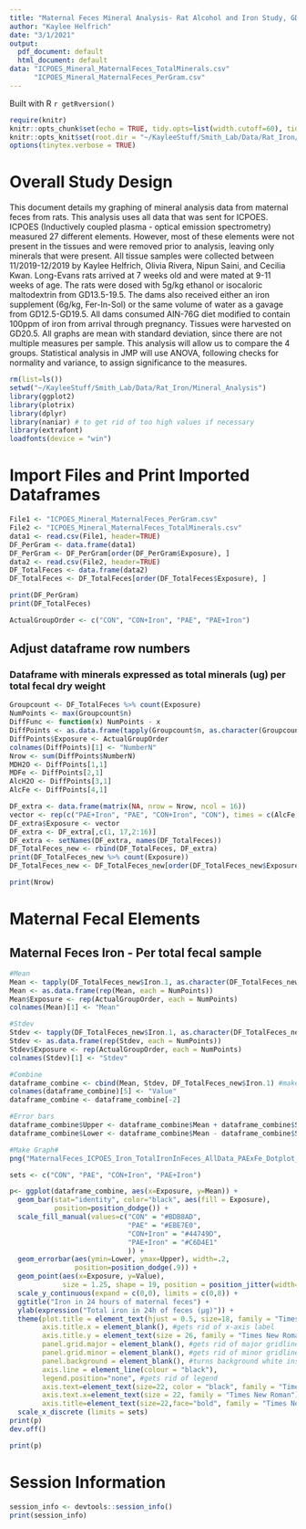 ---
title: "Maternal Feces Mineral Analysis- Rat Alcohol and Iron Study, GD20.5 Collection"
author: "Kaylee Helfrich"
date: "3/1/2021"
output: 
  pdf_document: default
  html_document: default
data: "ICPOES_Mineral_MaternalFeces_TotalMinerals.csv"
      "ICPOES_Mineral_MaternalFeces_PerGram.csv"
---

Built with R `r getRversion()`

```{r RMarkdown setup, include = FALSE, message = FALSE}
require(knitr)
knitr::opts_chunk$set(echo = TRUE, tidy.opts=list(width.cutoff=60), tidy=TRUE)
knitr::opts_knit$set(root.dir = "~/KayleeStuff/Smith_Lab/Data/Rat_Iron/Mineral_Analysis")
options(tinytex.verbose = TRUE)
```

# Overall Study Design
This document details my graphing of mineral analysis data from maternal feces from rats. This analysis uses all data that was sent for ICPOES. ICPOES (Inductively coupled plasma - optical emission spectrometry) measured 27 different elements. However, most of these elements were not present in the tissues and were removed prior to analysis, leaving only minerals that were present. All tissue samples were collected between 11/2019-12/2019 by Kaylee Helfrich, Olivia Rivera, Nipun Saini, and Cecilia Kwan. Long-Evans rats arrived at 7 weeks old and were mated at 9-11 weeks of age. The rats were dosed with 5g/kg ethanol or isocaloric maltodextrin from GD13.5-19.5. The dams also received either an iron supplement (6g/kg, Fer-In-Sol) or the same volume of water as a gavage from GD12.5-GD19.5. All dams consumed AIN-76G diet modified to contain 100ppm of iron from arrival through pregnancy. Tissues were harvested on GD20.5. All graphs are mean with standard deviation, since there are not multiple measures per sample. This analysis will allow us to compare the 4 groups. Statistical analysis in JMP will use ANOVA, following checks for normality and variance, to assign significance to the measures. 

```{r include = FALSE}
rm(list=ls())
setwd("~/KayleeStuff/Smith_Lab/Data/Rat_Iron/Mineral_Analysis")
library(ggplot2)
library(plotrix)
library(dplyr)
library(naniar) # to get rid of too high values if necessary
library(extrafont)
loadfonts(device = "win")
```

# Import Files and Print Imported Dataframes
```{r Import file and rearrange by treatment to be alphabetical}
File1 <- "ICPOES_Mineral_MaternalFeces_PerGram.csv"
File2 <- "ICPOES_Mineral_MaternalFeces_TotalMinerals.csv"
data1 <- read.csv(File1, header=TRUE) 
DF_PerGram <- data.frame(data1)
DF_PerGram <- DF_PerGram[order(DF_PerGram$Exposure), ]
data2 <- read.csv(File2, header=TRUE) 
DF_TotalFeces <- data.frame(data2)
DF_TotalFeces <- DF_TotalFeces[order(DF_TotalFeces$Exposure), ]
```
```{r echo = FALSE}
print(DF_PerGram)
print(DF_TotalFeces)
```
```{r Prepare data for graphing}
ActualGroupOrder <- c("CON", "CON+Iron", "PAE", "PAE+Iron")
```

## Adjust dataframe row numbers

### Dataframe with minerals expressed as total minerals (ug) per total fecal dry weight
```{r}
Groupcount <- DF_TotalFeces %>% count(Exposure)
NumPoints <- max(Groupcount$n)
DiffFunc <- function(x) NumPoints - x 
DiffPoints <- as.data.frame(tapply(Groupcount$n, as.character(Groupcount$Exposure), DiffFunc)) 
DiffPoints$Exposure <- ActualGroupOrder
colnames(DiffPoints)[1] <- "NumberN" 
Nrow <- sum(DiffPoints$NumberN) 
MDH2O <- DiffPoints[1,1]
MDFe <- DiffPoints[2,1]
AlcH2O <- DiffPoints[3,1]
AlcFe <- DiffPoints[4,1] 

DF_extra <- data.frame(matrix(NA, nrow = Nrow, ncol = 16)) 
vector <- rep(c("PAE+Iron", "PAE", "CON+Iron", "CON"), times = c(AlcFe, AlcH2O, MDFe, MDH2O))
DF_extra$Exposure <- vector 
DF_extra <- DF_extra[,c(1, 17,2:16)] 
DF_extra <- setNames(DF_extra, names(DF_TotalFeces)) 
DF_TotalFeces_new <- rbind(DF_TotalFeces, DF_extra) 
print(DF_TotalFeces_new %>% count(Exposure)) 
DF_TotalFeces_new <- DF_TotalFeces_new[order(DF_TotalFeces_new$Exposure), ]
```
```{r Number of missing rows in each figure, echo = FALSE}
print(Nrow)
```

# Maternal Fecal Elements

## Maternal Feces Iron - Per total fecal sample
```{r, echo = FALSE, warning = FALSE, message = FALSE}
#Mean
Mean <- tapply(DF_TotalFeces_new$Iron.1, as.character(DF_TotalFeces_new$Exposure), mean, na.rm=TRUE) #make sure to change 
Mean <- as.data.frame(rep(Mean, each = NumPoints))
Mean$Exposure <- rep(ActualGroupOrder, each = NumPoints) 
colnames(Mean)[1] <- "Mean"

#Stdev
Stdev <- tapply(DF_TotalFeces_new$Iron.1, as.character(DF_TotalFeces_new$Exposure), sd, na.rm=TRUE) #make sure to change 
Stdev <- as.data.frame(rep(Stdev, each = NumPoints))
Stdev$Exposure <- rep(ActualGroupOrder, each = NumPoints)
colnames(Stdev)[1] <- "Stdev"

#Combine
dataframe_combine <- cbind(Mean, Stdev, DF_TotalFeces_new$Iron.1) #make sure to change
colnames(dataframe_combine)[5] <- "Value"
dataframe_combine <- dataframe_combine[-2]

#Error bars
dataframe_combine$Upper <- dataframe_combine$Mean + dataframe_combine$Stdev
dataframe_combine$Lower <- dataframe_combine$Mean - dataframe_combine$Stdev

#Make Graph#
png("MaternalFeces_ICPOES_Iron_TotalIronInFeces_AllData_PAExFe_Dotplot_ForPres.png", units="in", width=7, height=7, res=600) 

sets <- c("CON", "PAE", "CON+Iron", "PAE+Iron")

p<- ggplot(dataframe_combine, aes(x=Exposure, y=Mean)) + 
  geom_bar(stat="identity", color="black", aes(fill = Exposure),
           position=position_dodge()) +
  scale_fill_manual(values=c("CON" = "#BDB8AD",
                             "PAE" = "#EBE7E0",
                             "CON+Iron" = "#44749D",
                             "PAE+Iron" = "#C6D4E1"
                             )) +
  geom_errorbar(aes(ymin=Lower, ymax=Upper), width=.2,
                position=position_dodge(.9)) + 
  geom_point(aes(x=Exposure, y=Value),
             size = 1.25, shape = 19, position = position_jitter(width=.15, height = 0)) +
  scale_y_continuous(expand = c(0,0), limits = c(0,8)) +
  ggtitle("Iron in 24 hours of maternal feces") +
  ylab(expression("Total iron in 24h of feces (µg)")) + 
  theme(plot.title = element_text(hjust = 0.5, size=18, family = "Times New Roman"), 
        axis.title.x = element_blank(), #gets rid of x-axis label
        axis.title.y = element_text(size = 26, family = "Times New Roman"),
        panel.grid.major = element_blank(), #gets rid of major gridlines
        panel.grid.minor = element_blank(), #gets rid of minor gridlines
        panel.background = element_blank(), #turns background white instead of gray
        axis.line = element_line(colour = "black"), 
        legend.position="none", #gets rid of legend
        axis.text=element_text(size=22, color = "black", family = "Times New Roman"), #sets size of x and y axis labels
        axis.text.x=element_text(size = 22, family = "Times New Roman"),
        axis.title=element_text(size=22,face="bold", family = "Times New Roman")) + 
  scale_x_discrete (limits = sets)
print(p)
dev.off() 
```
```{r Maternal Fecal Iron- Per total fecal sample, echo = FALSE, warning = FALSE, message = FALSE}
print(p)
```

# Session Information
```{r, echo = FALSE}
session_info <- devtools::session_info()
print(session_info)
```